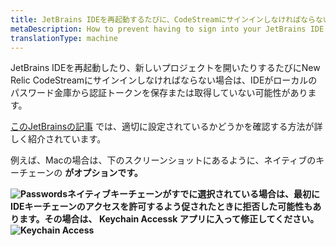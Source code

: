 ```yaml
---
title: JetBrains IDEを再起動するたびに、CodeStreamにサインインしなければならないのはなぜですか？
metaDescription: How to prevent having to sign into your JetBrains IDE every time you restart it.
translationType: machine
---
```




JetBrains IDEを再起動したり、新しいプロジェクトを開いたりするたびにNew Relic CodeStreamにサインインしなければならない場合は、IDEがローカルのパスワード金庫から認証トークンを保存または取得していない可能性があります。

[このJetBrainsの記事](https://www.jetbrains.com/help/idea/reference-ide-settings-password-safe.html) では、適切に設定されているかどうかを確認する方法が詳しく紹介されています。

例えば、Macの場合は、下のスクリーンショットにあるように、ネイティブのキーチェーンの **がオプションです。**

**<img
  alt="Passwords"
  src={jbPasswords}
/>ネイティブキーチェーンがすでに選択されている場合は、最初にIDEキーチェーンのアクセスを許可するよう促されたときに拒否した可能性もあります。その場合は、 **Keychain Access**k アプリに入って修正してください。<img
  alt="Keychain Access"
  src={keychainAccess}
/>**